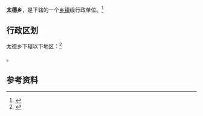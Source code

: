 {{中国乡级行政区|14/10/30/201/000}}

'''太德乡'''，是{{PRC admin/fullname|14/10/30/201/000|3}}下辖的一个[[乡镇|乡镇]]级行政单位。<ref>{{PRC admin/ref sgc|{{PRC admin/parent|14/10/30/201/000}}}}</ref>

== 行政区划 ==

太德乡下辖以下地区：<ref>{{PRC admin/ref sgc|14/10/30/201/000}}</ref>

{{PRC admin/children|14/10/30/201/000}}。

== 参考资料 ==

{{reflist}}

{{行政区划小作品}}
{{PRC admin/navcat|14/10/30/201/000}}